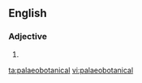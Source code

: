==English==

===Adjective===
{{en-adj|-}}

# {{alternative spelling of|paleobotanical}}

[[ta:palaeobotanical]]
[[vi:palaeobotanical]]